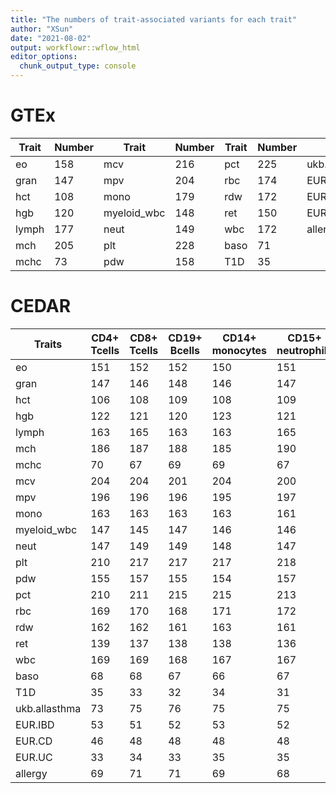```yaml
---
title: "The numbers of trait-associated variants for each trait"
author: "XSun"
date: "2021-08-02"
output: workflowr::wflow_html
editor_options:
  chunk_output_type: console
---
```


# GTEx

|     Trait    |     Number    |     Trait          |     Number    |     Trait    |     Number    |     Trait            |     Number    |
|--------------|---------------|--------------------|---------------|--------------|---------------|----------------------|---------------|
|     eo       |     158       |     mcv            |     216       |     pct      |     225       |     ukb.allasthma    |     79        |
|     gran     |     147       |     mpv            |     204       |     rbc      |     174       |     EUR.IBD          |     59        |
|     hct      |     108       |     mono           |     179       |     rdw      |     172       |     EUR.CD           |     49        |
|     hgb      |     120       |     myeloid_wbc    |     148       |     ret      |     150       |     EUR.UC           |     34        |
|     lymph    |     177       |     neut           |     149       |     wbc      |     172       |     allergy          |     70        |
|     mch      |     205       |     plt            |     228       |     baso     |     71        |                      |               |
|     mchc     |     73        |     pdw            |     158       |     T1D      |     35        |                      |               |

# CEDAR


|     Traits           |     CD4+ Tcells    |     CD8+ Tcells    |     CD19+ Bcells    |     CD14+ monocytes    |     CD15+ neutrophils    |     platelets    |
|----------------------|--------------------|--------------------|---------------------|------------------------|--------------------------|------------------|
|     eo               |     151            |     152            |     152             |     150                |     151                   |     151          |
|     gran             |     147            |     146            |     148             |     146                |     147                  |     147          |
|     hct              |     106            |     108            |     109             |     108                |     109                  |     109          |
|     hgb              |     122            |     121            |     120             |     123                |     121                  |     119          |
|     lymph            |     163            |     165            |     163             |     163                |     165                  |     164          |
|     mch              |     186            |     187            |     188             |     185                |     190                  |     187          |
|     mchc             |     70             |     67             |     69              |     69                 |     67                   |     71           |
|     mcv              |     204            |     204            |     201             |     204                |     200                  |     203          |
|     mpv              |     196            |     196            |     196             |     195                |     197                  |     198          |
|     mono             |     163            |     163            |     163             |     163                |     161                  |     163          |
|     myeloid_wbc      |     147            |     145            |     147             |     146                |     146                  |     145          |
|     neut             |     147            |     149            |     149             |     148                |     147                  |     151          |
|     plt              |     210            |     217            |     217             |     217                |     218                  |     216          |
|     pdw              |     155            |     157            |     155             |     154                |     157                  |     153          |
|     pct              |     210            |     211            |     215             |     215                |     213                  |     217          |
|     rbc              |     169            |     170            |     168             |     171                |     172                  |     169          |
|     rdw              |     162            |     162            |     161             |     163                |     161                  |     162          |
|     ret              |     139            |     137            |     138             |     138                |     136                  |     139          |
|     wbc              |     169            |     169            |     168             |     167                |     167                  |     168          |
|     baso             |     68             |     68             |     67              |     66                 |     67                   |     70           |
|     T1D              |     35             |     33             |     32              |     34                 |     31                   |     36           |
|     ukb.allasthma    |     73             |     75             |     76              |     75                 |     75                   |     74           |
|     EUR.IBD          |     53             |     51             |     52              |     53                 |     52                   |     53           |
|     EUR.CD           |     46             |     48             |     48              |     48                 |     48                   |     46           |
|     EUR.UC           |     33             |     34             |     33              |     35                 |     35                   |     31           |
|     allergy          |     69             |     71             |     71              |     69                 |     68                   |     68           |